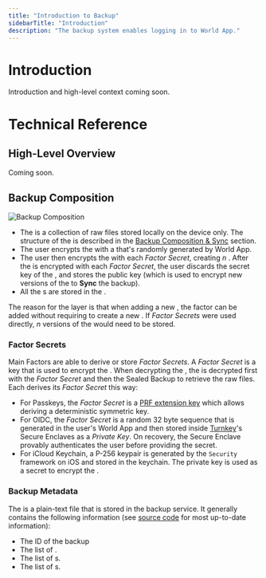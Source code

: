 ```yaml
---
title: "Introduction to Backup"
sidebarTitle: "Introduction"
description: "The backup system enables logging in to World App."
---
```



[turnkey]: https://turnkey.com/

# Introduction

Introduction and high-level context coming soon.


# Technical Reference

## High-Level Overview
Coming soon.

## Backup Composition

![Backup Composition](./images/backup-composition.svg)


- The <UnsealedBackup /> is a collection of raw files stored locally on the device only. The structure of the <UnsealedBackup /> is described in the [Backup Composition & Sync](/world-app/backup/structure-and-sync) section.
- The user encrypts the <UnsealedBackup /> with a <BackupEncryptionKeypair /> that's randomly generated by World App.
- The user then encrypts the <BackupEncryptionKeypair /> with each _Factor Secret_, creating $n$ <EncryptedBackupEncryptionKeypair />. After the <BackupEncryptionKeypair /> is encrypted with each _Factor Secret_, the user discards the secret key of the <BackupEncryptionKeypair />, and stores the public key (which is used to encrypt new versions of the <UnsealedBackup /> to **Sync** the backup).
- All the <EncryptedBackupEncryptionKeypair />s are stored in the <BackupMetadata />.

<Note>The reason for the <BackupEncryptionKeypair /> layer is that when adding a new <MainFactor />, the factor can be added without requiring to create a new <SealedBackup />. If _Factor Secrets_ were used directly, $n$ versions of the <SealedBackup /> would need to be stored.</Note>


### Factor Secrets
Main Factors are able to derive or store _Factor Secrets_. A _Factor Secret_ is a key that is used to encrypt the <BackupEncryptionKeypair />. When decrypting the <SealedBackup />, the <BackupEncryptionKeypair /> is decrypted first with the _Factor Secret_ and then the Sealed Backup to retrieve the raw files. Each <MainFactor /> derives its _Factor Secret_ this way:

- For Passkeys, the _Factor Secret_ is a [PRF extension key](https://www.w3.org/TR/webauthn-3/#prf-extension) which allows deriving a deterministic symmetric key.
- For OIDC, the _Factor Secret_ is a random 32 byte sequence that is generated in the user's World App and then stored inside [Turnkey][turnkey]'s Secure Enclaves as a _Private Key_. On recovery, the Secure Enclave provably authenticates the user before providing the secret.
- For iCloud Keychain, a P-256 keypair is generated by the `Security` framework on iOS and stored in the keychain. The private key is used as a secret to encrypt the <BackupEncryptionKeypair />.


### Backup Metadata

The <BackupMetadata /> is a plain-text file that is stored in the backup service. It generally contains the following information (see [source code](https://github.com/worldcoin/backup-service/blob/main/src/types/backup_metadata.rs) for most up-to-date information):
- The ID of the backup
- The list of <EncryptedBackupEncryptionKeypair />.
- The list of <MainFactor />s.
- The list of <SyncFactor />s.